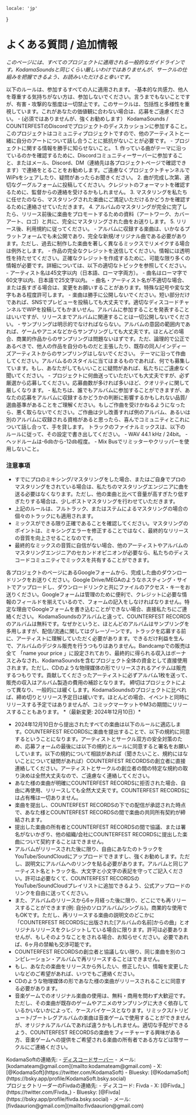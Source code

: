     locale: 'jp'
}

# よくある質問 / 追加情報

*このページには、すべてのプロジェクトに適用される一般的なガイドラインです。KodamaSoundsと同じくらい厳しいわけではありませんが、サークルの仕組みを把握できるよう、お読みいただけると幸いです。*


<WrappableParagraph title="一般ルール">
以下のルールは、参加するすべての人に適用されます。
-基本的な共感力、他人を尊重する気持ちがない方は、参加しないでください。言うまでもないことですが、有害・攻撃的な態度は一切禁止です。このサークルは、包括性と多様性を重視しています。これがあなたの価値観に合わない場合は、応募をご遠慮ください。
- (必須ではありませんが、強くお勧めします） KodamaSounds / COUNTERFESTのDiscordでプロジェクトのディスカッションに参加すること。このプロジェクトはコミュニティプロジェクトですので、他のアーティストと一緒に自分のアートについて話し合うことに抵抗がないことが必要です。
- プロジェクトに関する情報を勝手に知らせないこと。
</WrappableParagraph>

<WrappableParagraph title="制作手順">
1. 作っている曲がテーマに沿っているのかを確認するために、Discordコミュニティーサーバーに参加すること、またはメール、Discord、DM（連絡先は各プロジェクトページで確認できます）で連絡をとることをお勧めします。ご遠慮なくプロジェクトチャンネルでWiPsをシェアしたり、疑問があったらお聞きください。
2. 曲が完成し次第、適切なグーグルフォームに投稿してください。クレジットのフォーマットを確認するために、監督からの連絡を受けるかもしれません。
3. マスタリングを私たちに任せたのなら、マスタリングされた楽曲にご満足いただけるかどうかを確認するために連絡させていただきます。
4. アルバムのマスタリングが完全に完了したら、リリース前後に楽曲をプロモートするための資料（アートワーク、カバーアート、ロゴ）と共に、完全にマスタリングされた曲をお送りします。
5. リリース後、利用規約に従ってください。
</WrappableParagraph>

<WrappableParagraph title="アルバム/作曲ルール">
- アルバムに収録する楽曲は、いかなるプラットフォームでも未公開であり、完全な新規/オリジナル曲である必要があります。ただし、過去に制作した楽曲を著しく異なるミックスでリメイクする場合は例外とします。
- 作品の完全なクレジットを送信してください。情報には透明性を持たせてください。正確なクレジットを作成するために、可能な限り多くの情報が必要です。詳細については、以下の適切なトピックを参照してください。
- アーティスト名は45文字以内（日本語、ローマ字両方）。
- 曲名はローマ字で60文字以内、日本語で25文字以内。
- 曲名・アーティスト名が不適切な場合、または長すぎる場合は、変更をお願いすることがあります。特殊な記号や変な文字もある程度許可します。
- 楽曲は勝手に公開しないでください。短い部分だけであれば、SNSでプレビューを投稿しても大丈夫です。適切なディスコードチャンネルでWIPを投稿してもかまいせん。アルバムに参加することを発表することはいいですが、リリースまでアルバムに関連することは一切公開しないでください。
- サンプリングは明示的でなければならない。アルバムの意図の範囲内であれば、ゲームやアニメなどからサンプリングしても大丈夫です。ほとんどの場合、商業的作品からのサンプリングは問題ないはずです。ただ、論理的で公正であるべきで、他人の作品を自分のものだと主張したり、既存の同人/インディーズアーティストからのサンプリングはしないでください。
テーマに沿って作曲してください。アルバムるのスタイルに当てはまるものであれば、何でも募集しています。もし、あなたがしてもいいことに疑問があれば、私たちにご遠慮なく聞いてください。
- プロジェクトに何曲送っていただいても大丈夫ですが、必ず厳選から応募してください。応募曲数が多ければ多いほど、クオリティに関して厳しくなります。
- 私たちは、誰でもアルバムに参加することができますが、あなたの応募をアルバムに収録するかどうかの判断に影響するかもしれない品質/選曲基準があることをご理解ください。もしご作曲を受けかねるようになったら、悪く取らないでください。ご作曲は少し改善すれば例のアルバム、あるいは別のアルバムに収録される資格があると思ったら、喜んでコミュニティとこれについて話し合って、手を貸します。
</WrappableParagraph>

<WrappableParagraph title="マスタリング">
トラックのファイナルミックスは、以下のルールに従って、その設定で書き出してください。
- WAV 44.1 kHz / 24bit。
- ヘッドルームは-6dbから-12db程度。
- Mix Busでリミッターやクリッパーを使用しないこと。

### 注意事項
- すでにプロのミキシング/マスタリングをした場合、またはご自身でプロのマスタリングをされている場合は、私たちのマスタリングエンジニアに曲を送る必要はなくなります。ただし、他の楽曲と比べて音量が高すぎたり低すぎたりする場合は、少しポストマスタリングを行わせていただきます。
- 上記のルールは、フルトラック、またはステムによるマスタリングの場合の個々のトラックにも適用されます。
- ミックスができる限り正確であることを確認してください。マスタリングのポイントは、ミキシングエラーを修正することではなく、最終的なリリースの音質を向上させることなのです。
- 最終的なミックスの音質に自信がない場合、他のアーティストやアルバムのマスタリングエンジニアのセカンドオピニオンが必要なら、私たちのディスコードコミュニティでミックスを共有することができます。
</WrappableParagraph>

<WrappableParagraph title="ファイル情報">
各プロジェクトのページにあるGoogleフォームから、完成した曲のダウンロードリンクをお送りください。Google Drive/MEGAのようなホスティング・サイトでアップロードし、ダウンロードリンクと共にファイルのアクセス・キーをお送りください。Googleフォームは管理のために便利で、クレジットに必要な情報のフィールドを揃えているので、フォームの記入をしなければなりません。特定な理由でGoogleフォームを書き込むことができない場合、直接私たちにご連絡ください。
</WrappableParagraph>

<WrappableParagraph title="透明性と収益">
KodamaSoundsのアルバムと違って、COUNTERFEST RECORDSのアルバムは無料です。なぜかというと、ほとんどのアルバムはサンプリングを多用しますが、配信/流通に関してはグレーゾーンです。トラックを応募する前に、アーティストに理解していただく必要があります。できるだけ利益を生んで、アルバムのデジタル販売を行うつもりはありません。Bandcampでの販売は全て 「name your price 」に設定されており、最終的に得られる収入はボーナスとみなされ、KodamaSoundsを含むプロジェクト全体の資金として直接使用されます。ただし、CDのような物理媒体の形でリリースされるアイテムは販売するつもりです。貢献してくださったアーティストに必ずアルバム1枚を送って、販売の収入はアルバム製造の費用の補診となります。
</WrappableParagraph>

<WrappableParagraph title="締切">
締切はプロジェクトによって異なり、一般的には緩くします。KodamaSoundsのプロジェクトに比べれば、締め切りとリリース予定日は緩いです。ほとんどの場合、イベントと同時にリリースする予定ではありませんが、コミックマーケットやM3の期間にリリースすることもあります。
</WrappableParagraph>

<WrappableParagraph title="利用規約">
*（最新変更: 2024年12月10日）*

- 2024年12月10日から提出されたすべての楽曲は以下のルールに適応します。COUNTERFEST RECORDSに楽曲を提出することで、以下の規約に同意するということになります。アーティストとサークル双方の安全対策のため、応募フォームの最後には以下の規約とルールに同意すると署名をお願いしています。以下の規約について相談があれば（聞きたいこと、規約にはないことについて疑問があれば）COUNTERFEST RECORDSの創立者に直接連絡してください。アーティストとサークルの創立者の間の特定な規約の取り決めは全然大丈夫なので、ご遠慮なく連絡してください。
- あなた様の楽曲が明確にCOUNTERFEST RECORDSに拒否された場合、自由に再使用、リリースしても全然大丈夫です。COUNTERFEST RECORDSには占有権は一切ありません。
- 楽曲を提出し、COUNTERFEST RECORDSの下での配信が承認された時点で、あなた様とCOUNTERFEST RECORDSの間で楽曲の共同所有契約が締結されます。
- 提出した楽曲の所有者とCOUNTERFEST RECORDSの間で協議、または署名がないかぎり、他の組織/会社にCOUNTERFEST RECORDSに提出した楽曲について契約することはできません。
- アルバムがリリースされた後に限り、自由にあなたのトラックをYouTube/SoundCloudにアップロードできますし、強くお勧めします。ただし、説明文にアルバムへのリンクを貼る必要があります。アルバムと同じアーティスト名とトラック名、大文字と小文字の表記を守ってご記入ください。許可は必要なくて、COUNTERFEST RECORDSのYouTube/SoundCloudプレイリストに追加できるよう、公式アップロードのリンクを自由に送ってください。
- また、アルバムのリリースから6ヶ月経った後に限り、どこにでも再リリースすることができます(例: 自分のソロアルバム/シングル)。商業的な使用でもOKです。ただし、再リリースする楽曲の説明文のどこかに「COUNTERFEST RECORDSに出版された[アルバムの名前]からの曲」とオリジナルリリースをクレジットしている場合に限ります。許可は必要ありませんが、もしそのようなことをされる場合、お知らせください。必要であれば、6ヶ月の禁輸も交渉可能です。
- COUNTERFEST RECORDSの創立者と協議しない限り、同じ楽曲を別のコンピレーション・アルバムで再リリースすることはできません。
- もし、あなたの楽曲をリリースから外したい、修正したい、情報を変更したいなどのご希望があれば、いつでもご連絡ください。
- CDのような物理媒体の形であなた様の楽曲がリリースされることに同意する必要があります。
- 音楽ゲームでのオリジナル楽曲の使用は、無料・商用を問わず大歓迎です。ただし、その楽曲が既存のゲームやアニメのサンプリングに大きく依存しているかいないかによって、ケースバイケースとなります。リミックス/トリビュート/ブートレグアルバムの楽曲は音楽ゲームで使用することができませんが、オリジナルアルバムであれば違うかもしれません。適切な手配ができるよう、COUNTERFEST RECORDSの楽曲をフィーチャーする興味がある方、音楽ゲームへの提供をご希望される楽曲の所有者である方などは幣サークルにご連絡ください。
</WrappableParagraph>

<WrappableParagraph title="お問い合わせ（ご質問・応募）">
KodamaSoftの連絡先:
- <a href="/discord">ディスコードサーバー</a> 
- メール: [kodamateam@gmail.com](mailto:kodamateam@gmail.com)
- X: [@KodamaSoft](https://twitter.com/KodamaSoft)
- Bluesky: [@KodamaSoft](https://bsky.app/profile/KodamaSoft.bsky.social)

<br/>
プロジェクトリーダーのFivdaの連絡先:
- ディスコード: Fivda
- X: [@Fivda_](https://twitter.com/Fivda_)
- Bluesky: [@Fivda](https://bsky.app/profile/fivda.bsky.social)
- メール: [fivdaaurion@gmail.com](mailto:fivdaaurion@gmail.com)
</WrappableParagraph>
